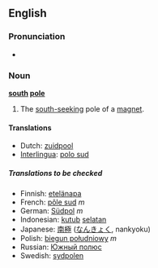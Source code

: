 {{see|South Pole}}
==English==

===Pronunciation===
*{{audio|en-us-south_pole.ogg|Audio (US)}}

===Noun===
'''[[south]] [[pole]]'''
# The [[south-seeking]] pole of a [[magnet]].

====Translations====
{{top}}
*Dutch: [[zuidpool]] {{m}}
*[[Interlingua]]: [[polo sud]]
{{mid}}
{{bottom}}

=====Translations to be checked=====
{{checktrans}}
<!--don't give the translation for South Pole!-->
*Finnish: [[etelänapa]]
*French: [[pôle sud]] ''m''
*German: [[Südpol]] ''m''
*Indonesian: [[kutub]] [[selatan]]
*Japanese: [[南極]] ([[なんきょく]], nankyoku)
*Polish: [[biegun południowy]] ''m''
*Russian: [[Южный полюс]]
*Swedish: [[sydpolen]]
